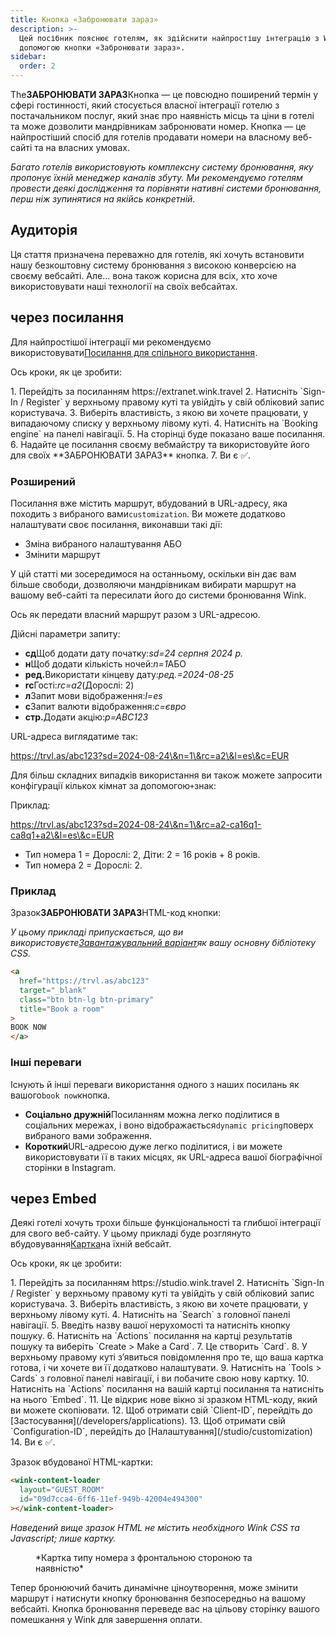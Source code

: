 ```yaml
---
title: Кнопка «Забронювати зараз»
description: >-
  Цей посібник пояснює готелям, як здійснити найпростішу інтеграцію з Wink за
  допомогою кнопки «Забронювати зараз».
sidebar:
  order: 2
---
```


The**ЗАБРОНЮВАТИ ЗАРАЗ**Кнопка — це повсюдно поширений термін у сфері гостинності, який стосується власної інтеграції готелю з постачальником послуг, який знає про наявність місць та ціни в готелі та може дозволити мандрівникам забронювати номер. Кнопка — це найпростіший спосіб для готелів продавати номери на власному веб-сайті та на власних умовах.

*Багато готелів використовують комплексну систему бронювання, яку пропонує їхній менеджер каналів збуту. Ми рекомендуємо готелям провести деякі дослідження та порівняти нативні системи бронювання, перш ніж зупинятися на якійсь конкретній.*

## Аудиторія

Ця стаття призначена переважно для готелів, які хочуть встановити нашу безкоштовну систему бронювання з високою конверсією на своєму вебсайті.
Але... вона також корисна для всіх, хто хоче використовувати наші технології на своїх вебсайтах.

## через посилання

Для найпростішої інтеграції ми рекомендуємо використовувати[Посилання для спільного використання](/studio/shareable-links).

Ось кроки, як це зробити:

<Steps>
  1. Перейдіть за посиланням https://extranet.wink.travel
  2. Натисніть `Sign-In / Register` у верхньому правому куті та увійдіть у свій обліковий запис користувача.
  3. Виберіть властивість, з якою ви хочете працювати, у випадаючому списку у верхньому лівому куті.
  4. Натисніть на `Booking engine` на панелі навігації.
  5. На сторінці буде показано ваше посилання.
  6. Надайте це посилання своєму вебмайстру та використовуйте його для своїх **ЗАБРОНЮВАТИ ЗАРАЗ** кнопка.
  7. Ви є ✅.
</Steps>


### Розширений

Посилання вже містить маршрут, вбудований в URL-адресу, яка походить з вибраного вами`customization`.
Ви можете додатково налаштувати своє посилання, виконавши такі дії:

* Зміна вибраного налаштування АБО
* Змінити маршрут

У цій статті ми зосередимося на останньому, оскільки він дає вам більше свободи, дозволяючи мандрівникам вибирати маршрут на вашому веб-сайті та пересилати його до системи бронювання Wink.

Ось як передати власний маршрут разом з URL-адресою.

Дійсні параметри запиту:

* **сд**Щоб додати дату початку:*sd=24 серпня 2024 р.*
* **н**Щоб додати кількість ночей:*n=1*АБО
* **ред.**&#x412;икористати кінцеву дату:*ред.=2024-08-25*
* **rc**Гості:*rc=a2*(Дорослі: 2)
* **л**Запит мови відображення:*l=es*
* **с**Запит валюти відображення:*c=євро*
* **стр.**&#x414;одати акцію:*p=ABC123*

URL-адреса виглядатиме так:

https://trvl.as/abc123?sd=2024-08-24\&n=1\&rc=a2\&l=es\&c=EUR

Для більш складних випадків використання ви також можете запросити конфігурації кількох кімнат за допомогою`+`знак:

Приклад:

https://trvl.as/abc123?sd=2024-08-24\&n=1\&rc=a2-ca16q1-ca8q1+a2\&l=es\&c=EUR

* Тип номера 1 = Дорослі: 2, Діти: 2 = 16 років + 8 років.
* Тип номера 2 = Дорослі: 2.

### Приклад

Зразок**ЗАБРОНЮВАТИ ЗАРАЗ**HTML-код кнопки:

*У цьому прикладі припускається, що ви використовуєте[Завантажувальний варіант](https://getbootstrap.com)як вашу основну бібліотеку CSS.*

```html
<a 
  href="https://trvl.as/abc123" 
  target="_blank" 
  class="btn btn-lg btn-primary" 
  title="Book a room"
>
BOOK NOW
</a>
```

### Інші переваги

Існують й інші переваги використання одного з наших посилань як вашого`book now`кнопка.

* **Соціально дружній**Посиланням можна легко поділитися в соціальних мережах, і воно відображається`dynamic pricing`поверх вибраного вами зображення.
* **Короткий**URL-адресою дуже легко поділитися, і ви можете використовувати її в таких місцях, як URL-адреса вашої біографічної сторінки в Instagram.

## через Embed

Деякі готелі хочуть трохи більше функціональності та глибшої інтеграції для свого веб-сайту. У цьому прикладі буде розглянуто вбудовування[Картка](/studio/cards)на їхній вебсайт.

Ось кроки, як це зробити:

<Steps>
  1. Перейдіть за посиланням https://studio.wink.travel
  2. Натисніть `Sign-In / Register` у верхньому правому куті та увійдіть у свій обліковий запис користувача.
  3. Виберіть властивість, з якою ви хочете працювати, у верхньому лівому куті.
  4. Натисніть на `Search` з головної панелі навігації.
  5. Введіть назву вашої нерухомості та натисніть кнопку пошуку.
  6. Натисніть на `Actions` посилання на картці результатів пошуку та виберіть `Create > Make a Card`.
  7. Це створить `Card`.
  8. У верхньому правому куті з’явиться повідомлення про те, що ваша картка готова, і чи хочете ви її додатково налаштувати.
  9. Натисніть на `Tools > Cards` з головної панелі навігації, і ви побачите свою нову картку.
  10. Натисніть на `Actions` посилання на вашій картці посилання та натисніть на нього `Embed`.
  11. Це відкриє нове вікно зі зразком HTML-коду, який ви можете скопіювати.
  12. Щоб отримати свій `Client-ID`, перейдіть до [Застосування](/developers/applications).
  13. Щоб отримати свій `Configuration-ID`, перейдіть до [Налаштування](/studio/customization)
  14. Ви є ✅.
</Steps>


Зразок вбудованої HTML-картки:

```html
<wink-content-loader
  layout="GUEST_ROOM"
  id="09d7cca4-6ff6-11ef-949b-42004e494300"
></wink-content-loader>
```

*Наведений вище зразок HTML не містить необхідного Wink CSS та Javascript; лише картку.*

<figure>
  <CloudinaryImage width="350" height="829" resize="scale" quality="best" alt="Попередній перегляд картки" src="academy/card-example" errorImage="noimage_opaque_nyrtl0.png" />

  <figcaption>*Картка типу номера з фронтальною стороною та наявністю*</figcaption>
</figure>


Тепер бронюючий бачить динамічне ціноутворення, може змінити маршрут і натиснути кнопку бронювання безпосередньо на вашому вебсайті. Кнопка бронювання переведе вас на цільову сторінку вашого помешкання у Wink для завершення оплати.

